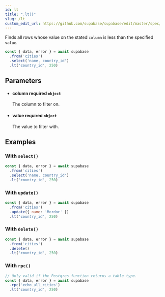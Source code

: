 ```yaml
---
id: lt
title: ".lt()"
slug: /lt
custom_edit_url: https://github.com/supabase/supabase/edit/master/spec/supabase_js_v1.yml
---
```


Finds all rows whose value on the stated `column` is less than the
specified `value`.

```js
const { data, error } = await supabase
  .from('cities')
  .select('name, country_id')
  .lt('country_id', 250)
```


## Parameters


<ul className="method-list-group">
  
<li className="method-list-item">
  <h4 className="method-list-item-label">
    <span className="method-list-item-label-name">
      column
    </span>
    <span className="method-list-item-label-badge required">
      required
    </span>
    <span className="method-list-item-validation">
      <code>object</code>
    </span>
  </h4>
  <div class="method-list-item-description">

The column to filter on.

  </div>
  
</li>


<li className="method-list-item">
  <h4 className="method-list-item-label">
    <span className="method-list-item-label-name">
      value
    </span>
    <span className="method-list-item-label-badge required">
      required
    </span>
    <span className="method-list-item-validation">
      <code>object</code>
    </span>
  </h4>
  <div class="method-list-item-description">

The value to filter with.

  </div>
  
</li>

</ul>














## Examples

### With `select()`



```js
const { data, error } = await supabase
  .from('cities')
  .select('name, country_id')
  .lt('country_id', 250)
```

### With `update()`



```js
const { data, error } = await supabase
  .from('cities')
  .update({ name: 'Mordor' })
  .lt('country_id', 250)
```

### With `delete()`



```js
const { data, error } = await supabase
  .from('cities')
  .delete()
  .lt('country_id', 250)
```

### With `rpc()`



```js
// Only valid if the Postgres function returns a table type.
const { data, error } = await supabase
  .rpc('echo_all_cities')
  .lt('country_id', 250)
```